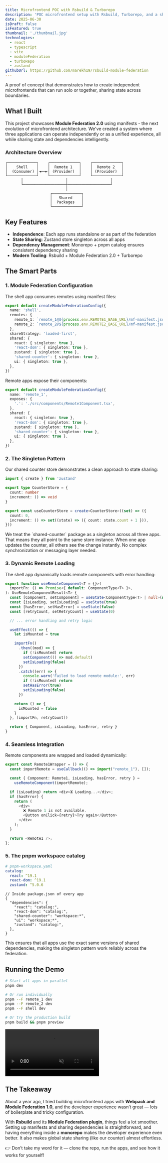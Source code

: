 ```yaml
---
title: Microfrontend POC with Rsbuild & Turborepo
description: 'POC microfrontend setup with Rsbuild, Turborepo, and a shared Zustand store across apps.'
date: 2025-06-30
isDraft: false
isFeatured: true
thumbnail: './thumbnail.jpg'
technologies:
  - react
  - typescript
  - vite
  - moduleFederation
  - turboRepo
  - zustand
githubUrl: https://github.com/marekh19/rsbuild-module-federation
---
```



A proof of concept that demonstrates how to create independent microfrontends that can
run solo or together, sharing state across boundaries.

## What I Built

This project showcases **Module Federation 2.0** using manifests - the next evolution of microfrontend architecture. We've created a system where three applications can operate independently or as a unified experience, all while sharing state and dependencies intelligently.

### Architecture Overview

```
┌─────────────┐    ┌─────────────┐    ┌─────────────┐
│    Shell    │    │  Remote 1   │    │  Remote 2   │
│  (Consumer) │◄──►│ (Provider)  │    │ (Provider)  │
└─────────────┘    └─────────────┘    └─────────────┘
       │                   │                   │
       └───────────────────┼───────────────────┘
                           │
                    ┌─────────────┐
                    │   Shared    │
                    │  Packages   │
                    └─────────────┘
```

## Key Features

- **Independence**: Each app runs standalone or as part of the federation
- **State Sharing**: Zustand store singleton across all apps
- **Dependency Management**: Monorepo + pnpm catalog ensures consistent dependency sharing
- **Modern Tooling**: Rsbuild + Module Federation 2.0 + Turborepo

## The Smart Parts

### 1. Module Federation Configuration

The shell app consumes remotes using manifest files:

```typescript
export default createModuleFederationConfig({
  name: 'shell',
  remotes: {
    remote_1: `remote_1@${process.env.REMOTE1_BASE_URL}/mf-manifest.json`,
    remote_2: `remote_2@${process.env.REMOTE2_BASE_URL}/mf-manifest.json`,
  },
  shareStrategy: 'loaded-first',
  shared: {
    react: { singleton: true },
    'react-dom': { singleton: true },
    zustand: { singleton: true },
    'shared-counter': { singleton: true },
    ui: { singleton: true },
  },
})
```

Remote apps expose their components:

```typescript
export default createModuleFederationConfig({
  name: 'remote_1',
  exposes: {
    '.': './src/components/Remote1Component.tsx',
  },
  shared: {
    react: { singleton: true },
    'react-dom': { singleton: true },
    zustand: { singleton: true },
    'shared-counter': { singleton: true },
    ui: { singleton: true },
  },
})
```

### 2. The Singleton Pattern

Our shared counter store demonstrates a clean approach to state sharing:

```typescript
import { create } from 'zustand'

export type CounterStore = {
  count: number
  increment: () => void
}

export const useCounterStore = create<CounterStore>((set) => ({
  count: 0,
  increment: () => set((state) => ({ count: state.count + 1 })),
}))
```

<Alert intent="tip" title="Why this works well" className="mt-8">
  We treat the `shared-counter` package as a singleton across all three apps. That means
  they all point to the same store instance. When one app updates the counter, all others
  see the change instantly. No complex synchronization or messaging layer needed.
</Alert>

### 3. Dynamic Remote Loading

The shell app dynamically loads remote components with error handling:

```typescript
export function useRemoteComponent<T = {}>(
  importFn: () => Promise<{ default: ComponentType<T> }>,
): UseRemoteComponentResult<T> {
  const [Component, setComponent] = useState<ComponentType<T> | null>(null)
  const [isLoading, setIsLoading] = useState(true)
  const [hasError, setHasError] = useState(false)
  const [retryCount, setRetryCount] = useState(0)

  // ... error handling and retry logic

  useEffect(() => {
    let isMounted = true

    importFn()
      .then((mod) => {
        if (!isMounted) return
        setComponent(() => mod.default)
        setIsLoading(false)
      })
      .catch((err) => {
        console.warn('Failed to load remote module:', err)
        if (!isMounted) return
        setHasError(true)
        setIsLoading(false)
      })

    return () => {
      isMounted = false
    }
  }, [importFn, retryCount])

  return { Component, isLoading, hasError, retry }
}
```

### 4. Seamless Integration

Remote components are wrapped and loaded dynamically:

```typescript
export const Remote1Wrapper = () => {
  const importRemote = useCallback(() => import("remote_1"), []);

  const { Component: Remote1, isLoading, hasError, retry } =
    useRemoteComponent(importRemote);

  if (isLoading) return <div>⏳ Loading...</div>;
  if (hasError) {
    return (
      <div>
        ❌ Remote 1 is not available.
        <Button onClick={retry}>Try again</Button>
      </div>
    );
  }

  return <Remote1 />;
};
```

### 5. The pnpm workspace catalog

```yaml
# pnpm-workspace.yaml
catalog:
  react: ^19.1
  react-dom: ^19.1
  zustand: ^5.0.6
```

```jsonc
// Inside package.json of every app
{
  "dependencies": {
    "react": "catalog:",
    "react-dom": "catalog:",
    "shared-counter": "workspace:*",
    "ui": "workspace:*",
    "zustand": "catalog:",
  },
}
```

This ensures that all apps use the exact same versions of shared dependencies, making the singleton pattern work reliably across the federation.

## Running the Demo

```bash
# Start all apps in parallel
pnpm dev

# Or run individually
pnpm --F remote_1 dev
pnpm --F remote_2 dev
pnpm --F shell dev

# Or try the production build
pnpm build && pnpm preview
```

<video
  src="/videos/rsbuild-mfe.webm"
  className="h-auto w-full rounded-md"
  autoplay
  loop
  muted
  playsinline
/>

## The Takeaway

About a year ago, I tried building microfrontend apps with **Webpack and Module Federation 1.0**, and the developer experience wasn’t great — lots of boilerplate and tricky configuration.

With **Rsbuild** and its **Module Federation plugin**, things feel a lot smoother. Setting up manifests and sharing dependencies is straightforward, and having everything inside a **monorepo** makes the developer experience even better. It also makes global state sharing (like our counter) almost effortless.

👉 Don’t take my word for it — clone the repo, run the apps, and see how it works for yourself!
